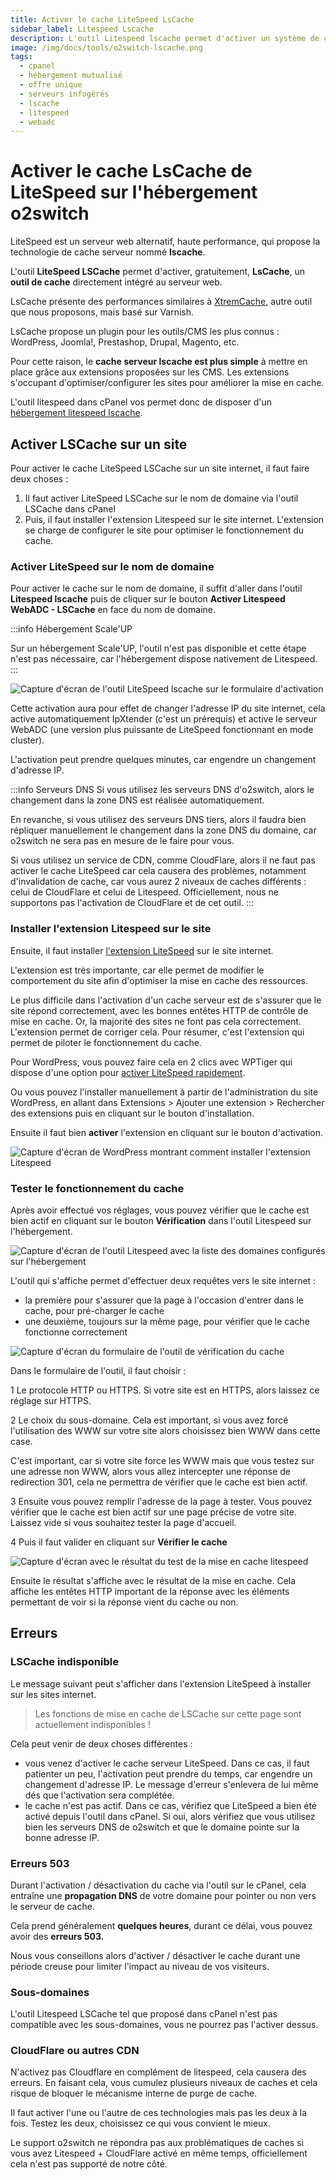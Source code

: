 ```yaml
---
title: Activer le cache LiteSpeed LsCache
sidebar_label: Litespeed Lscache
description: L'outil Litespeed lscache permet d'activer un système de cache serveur litespeed/lscache sur un site internet hébergés. Améliore les performances.
image: /img/docs/tools/o2switch-lscache.png
tags:
  - cpanel
  - hébergement mutualisé
  - offre unique
  - serveurs infogérés
  - lscache
  - litespeed
  - webadc
---
```


# Activer le cache LsCache de LiteSpeed sur l'hébergement o2switch

LiteSpeed est un serveur web alternatif, haute performance, qui propose la technologie de cache serveur nommé
**lscache**.

L'outil **LiteSpeed LSCache** permet d'activer, gratuitement, **LsCache**, un **outil de cache** directement intégré
au serveur web.

LsCache présente des performances similaires à [XtremCache](/cpanel/o2switch/xtremcache-varnish), autre outil que nous proposons, mais basé sur Varnish.

LsCache propose un plugin pour les outils/CMS les plus connus : WordPress, Joomla!, Prestashop, Drupal, Magento, etc.

Pour cette raison, le **cache serveur lscache est plus simple** à mettre en place grâce aux extensions proposées sur
les CMS. Les extensions s'occupant d'optimiser/configurer les sites pour améliorer la mise en cache.

L'outil litespeed dans cPanel vos permet donc de disposer d'un
[hébergement litespeed lscache](https://www.o2switch.fr/hebergement-illimite/).

<PreviewToolCard tool='o2switch-lscache' />

## Activer LSCache sur un site

Pour activer le cache LiteSpeed LSCache sur un site internet, il faut faire deux choses :
  1. Il faut activer LiteSpeed LSCache sur le nom de domaine via l'outil LSCache dans cPanel
  2. Puis, il faut installer l'extension Litespeed sur le site internet. L'extension se charge de configurer le site pour
optimiser le fonctionnement du cache.

### Activer LiteSpeed sur le nom de domaine

Pour activer le cache sur le nom de domaine, il suffit d'aller dans l'outil **Litespeed lscache** puis de cliquer sur
le bouton **Activer Litespeed WebADC - LSCache** en face du nom de domaine.

:::info Hébergement Scale'UP

Sur un hébergement Scale'UP, l'outil n'est pas disponible et cette étape n'est pas nécessaire, car l'hébergement
dispose nativement de Litespeed.
:::

<Image
    src="/img/docs/cpanel/o2switch/litespeed-lscache-activation.png"
    alt="Capture d'écran de l'outil LiteSpeed lscache sur le formulaire d'activation"
    caption="Formulaire d'activation de Litespeed lscache sur un hébergement o2switch"
    title="Activation de Litespeed lscache"/>

Cette activation aura pour effet de changer l'adresse IP du site internet, cela active automatiquement IpXtender (c'est
un prérequis) et active le serveur WebADC (une version plus puissante de LiteSpeed fonctionnant en mode cluster).

L'activation peut prendre quelques minutes, car engendre un changement d'adresse IP.

:::info Serveurs DNS
Si vous utilisez les serveurs DNS d'o2switch, alors le changement dans la zone DNS est réalisée automatiquement.

En revanche, si vous utilisez des serveurs DNS tiers, alors il faudra bien répliquer manuellement le changement dans
la zone DNS du domaine, car o2switch ne sera pas en mesure de le faire pour vous.

Si vous utilisez un service de CDN, comme CloudFlare, alors il ne faut pas activer le cache LiteSpeed car cela causera
des problèmes, notamment d'invalidation de cache, car vous aurez 2 niveaux de caches différents : celui de CloudFlare
et celui de Litespeed. Officiellement, nous ne supportons pas l'activation de CloudFlare et de cet outil.
:::


### Installer l'extension Litespeed sur le site

Ensuite, il faut installer [l'extension LiteSpeed](https://www.litespeedtech.com/products/cache-plugins) sur le site
internet.

L'extension est très importante, car elle permet de modifier le comportement du site afin d'optimiser la mise en cache
des ressources.

Le plus difficile dans l'activation d'un cache serveur est de s'assurer que le site répond correctement, avec les
bonnes entêtes HTTP de contrôle de mise en cache. Or, la majorité des sites ne font pas cela correctement. L'extension
permet de corriger cela. Pour résumer, c'est l'extension qui permet de piloter le fonctionnement du cache.

Pour WordPress, vous pouvez faire cela en 2 clics avec WPTiger qui dispose d'une option pour
[activer LiteSpeed rapidement](/cpanel/o2switch/wptiger/#cache-http).

Ou vous pouvez l'installer manuellement à partir de l'administration du site WordPress, en allant dans Extensions >
Ajouter une extension > Rechercher des extensions puis en cliquant sur le bouton d'installation.

Ensuite il faut bien **activer** l'extension en cliquant sur le bouton d'activation.


<Image
    src="/img/docs/cpanel/o2switch/litespeed-installation-wordpress.png"
    alt="Capture d'écran de WordPress montrant comment installer l'extension Litespeed"
    caption="Procédure d'installation de l'extension Litespeed sur WordPress"
    title="Installation de Litespeed lscache sur WordPress"/>

### Tester le fonctionnement du cache

Après avoir effectué vos réglages, vous pouvez vérifier que le cache est bien actif en cliquant sur le bouton
**Vérification** dans l'outil Litespeed sur l'hébergement.

<Image
    src="/img/docs/cpanel/o2switch/litespeed-verifier-cache.png"
    alt="Capture d'écran de l'outil Litespeed avec la liste des domaines configurés sur l'hébergement"
    caption="Lien vers l'outil de vérification du cache"
    title="Vérification du cache"/>

L'outil qui s'affiche permet d'effectuer deux requêtes vers le site internet :
  * la première pour s'assurer que la page à l'occasion d'entrer dans le cache, pour pré-charger le cache
  * une deuxième, toujours sur la même page, pour vérifier que le cache fonctionne correctement

<Image
    src="/img/docs/cpanel/o2switch/litespeed-outil-verification.png"
    alt="Capture d'écran du formulaire de l'outil de vérification du cache"
    caption="Outils pour vérifier que le cache est bien actif sur le site internet"
    title="On s'assure que le cache fonctionne correctement"/>


Dans le formulaire de l'outil, il faut choisir :

<span className="badge badge--danger">1</span> Le protocole HTTP ou HTTPS. Si votre site est en HTTPS, alors laissez ce
réglage sur HTTPS.

<span className="badge badge--danger">2</span> Le choix du sous-domaine. Cela est important, si vous avez forcé
l'utilisation des WWW sur votre site alors choisissez bien WWW dans cette case.

C'est important, car si votre site force les WWW mais que vous testez sur une adresse non WWW, alors vous allez
intercepter une réponse de redirection 301, cela ne permettra de vérifier que le cache est bien actif.

<span className="badge badge--danger">3</span> Ensuite vous pouvez remplir l'adresse de la page à tester. Vous pouvez
vérifier que le cache est bien actif sur une page précise de votre site. Laissez vide si vous souhaitez tester la page
d'accueil.

<span className="badge badge--danger">4</span> Puis il faut valider en cliquant sur **Vérifier le cache**

<Image
    src="/img/docs/cpanel/o2switch/litespeed-resultat-verification-cache.png"
    alt="Capture d'écran avec le résultat du test de la mise en cache litespeed"
    caption="Le résultat de l'outil de vérification de la mise en cache"
    title="Résultat de la mise en cache"/>

Ensuite le résultat s'affiche avec le résultat de la mise en cache. Cela affiche les entêtes HTTP important de la
réponse avec les éléments permettant de voir si la réponse vient du cache ou non.





## Erreurs

### LSCache indisponible

Le message suivant peut s'afficher dans l'extension LiteSpeed à installer sur les sites internet.

> Les fonctions de mise en cache de LSCache sur cette page sont actuellement indisponibles !

Cela peut venir de deux choses différentes :
  * vous venez d'activer le cache serveur LiteSpeed. Dans ce cas, il faut patienter un peu, l'activation peut prendre du
temps, car engendre un changement d'adresse IP. Le message d'erreur s'enlevera de lui même dés que l'activation sera
complétée.
  * le cache n'est pas actif. Dans ce cas, vérifiez que LiteSpeed a bien été activé depuis l'outil dans cPanel. Si oui,
alors vérifiez que vous utilisez bien les serveurs DNS de o2switch et que le domaine pointe sur la bonne adresse IP.

### Erreurs 503

Durant l'activation / désactivation du cache via l'outil sur le cPanel, cela entraîne une **propagation DNS** de votre
domaine pour pointer ou non vers le serveur de cache.

Cela prend généralement **quelques heures**, durant ce délai, vous pouvez avoir des **erreurs 503.**

Nous vous conseillons alors d'activer / désactiver le cache durant une période creuse pour limiter l'impact au niveau
de vos visiteurs.

### Sous-domaines

L'outil Litespeed LSCache tel que proposé dans cPanel n'est pas compatible avec les sous-domaines, vous ne pourrez pas
l'activer dessus.

### CloudFlare ou autres CDN

N'activez pas Cloudflare en complément de litespeed, cela causera des erreurs. En faisant cela, vous cumulez
plusieurs niveaux de caches et cela risque de bloquer le mécanisme interne de purge de cache.

 Il faut activer l'une ou l'autre de ces technologies mais pas les deux à la fois. Testez les deux, choisissez ce qui
 vous convient le mieux.

Le support o2switch ne répondra pas aux problématiques de caches si vous avez Litespeed + CloudFlare activé en même
temps, officiellement cela n'est pas supporté de notre côté.